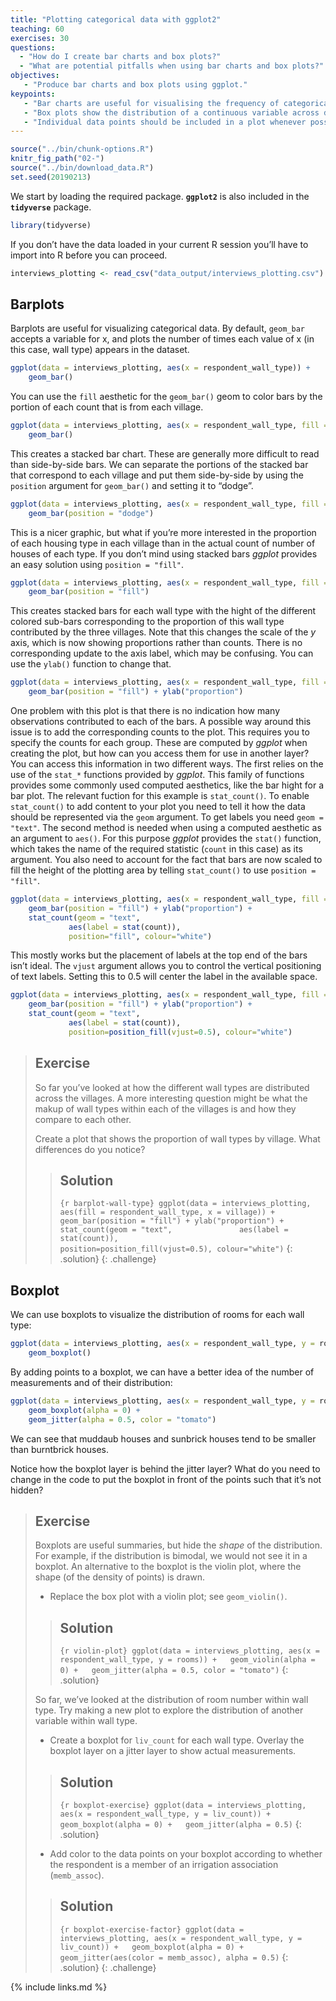 ```yaml
---
title: "Plotting categorical data with ggplot2"
teaching: 60
exercises: 30
questions:
  - "How do I create bar charts and box plots?"
  - "What are potential pitfalls when using bar charts and box plots?"
objectives:
   - "Produce bar charts and box plots using ggplot."
keypoints:
   - "Bar charts are useful for visualising the frequency of categorical variables."
   - "Box plots show the distribution of a continuous variable across different groups."
   - "Individual data points should be included in a plot whenever possible."
---
```


```r
source("../bin/chunk-options.R")
knitr_fig_path("02-")
source("../bin/download_data.R")
set.seed(20190213)
```

We start by loading the required package. **`ggplot2`** is also included in the
**`tidyverse`** package.

```r
library(tidyverse)
```

If you don't have the data loaded in your current R session you'll have
to import into R before you can proceed.

```r
interviews_plotting <- read_csv("data_output/interviews_plotting.csv")
```


## Barplots

Barplots are useful for visualizing categorical data. By default,
`geom_bar` accepts a variable for x, and plots the number of times each
value of x (in this case, wall type) appears in the dataset.

```r
ggplot(data = interviews_plotting, aes(x = respondent_wall_type)) +
    geom_bar()
```

You can use the `fill` aesthetic for the `geom_bar()` geom to color bars by
the portion of each count that is from each village.

```r
ggplot(data = interviews_plotting, aes(x = respondent_wall_type, fill = village)) +
    geom_bar()
```

This creates a stacked bar chart. These are generally more difficult to read
than side-by-side bars. We can separate the portions of the stacked bar that
correspond to each village and put them side-by-side by using the `position`
argument for `geom_bar()` and setting it to "dodge".


```r
ggplot(data = interviews_plotting, aes(x = respondent_wall_type, fill = village)) +
    geom_bar(position = "dodge")
```

This is a nicer graphic, but what if you're more interested in the
proportion of each housing type in each village than in the actual count of
number of houses of each type. If you don't mind using stacked bars *ggplot*
provides an easy solution using `position = "fill"`.

```r
ggplot(data = interviews_plotting, aes(x = respondent_wall_type, fill = village)) +
    geom_bar(position = "fill")
```

This creates stacked bars for each wall type with the hight of the different
colored sub-bars corresponding to the proportion of this wall type contributed
by the three villages. Note that this changes the scale of the *y* axis,
which is now showing proportions rather than counts. There is no corresponding
update to the axis label, which may be confusing. You can use the `ylab()` 
function to change that.

```r
ggplot(data = interviews_plotting, aes(x = respondent_wall_type, fill = village)) +
    geom_bar(position = "fill") + ylab("proportion")
```

One problem with this plot is that there is no indication how many observations
contributed to each of the bars. A possible way around this issue is to add
the corresponding counts to the plot. This requires you to specify the counts for each group.
These are computed by *ggplot* when creating the plot, but how can you access them
for use in another layer? You can access this information in two different ways.
The first relies on the use of the `stat_*` functions provided by *ggplot*. This family
of functions provides some commonly used computed aesthetics, like the bar hight
for a bar plot. The relevant fuction for this example is `stat_count()`. To 
enable `stat_count()` to add content to your plot you need to tell it how the data
should be represented via the `geom` argument. To get labels you need `geom = "text"`.
The second method is needed when using a computed aesthetic as an argument to `aes()`.
For this purpose *ggplot* provides the `stat()` function, which takes the name of
the required statistic (`count` in this case) as its argument. You also need
to account for the fact that bars are now scaled to fill the height of the
plotting area by telling `stat_count()` to use `position = "fill"`.

```r
ggplot(data = interviews_plotting, aes(x = respondent_wall_type, fill = village)) +
    geom_bar(position = "fill") + ylab("proportion") +
    stat_count(geom = "text", 
             aes(label = stat(count)),
             position="fill", colour="white")
```

This mostly works but the placement of labels at the top end of the bars isn't
ideal. The `vjust` argument allows you to control the vertical positioning of
text labels. Setting this to 0.5 will center the label in the available space. 

```r
ggplot(data = interviews_plotting, aes(x = respondent_wall_type, fill = village)) +
    geom_bar(position = "fill") + ylab("proportion") +
    stat_count(geom = "text", 
             aes(label = stat(count)),
             position=position_fill(vjust=0.5), colour="white")
```


> ## Exercise
>
> So far you've looked at how the different wall types are distributed across the
> villages. A more interesting question might be what the makup of wall types
> within each of the villages is and how they compare to each other.
>
> Create a plot that shows the proportion of wall types by village. What
> differences do you notice?
> 
> > ## Solution
> >
> > ```{r barplot-wall-type}
> > ggplot(data = interviews_plotting, aes(fill = respondent_wall_type, x = village)) +
> >     geom_bar(position = "fill") + ylab("proportion") +
> >     stat_count(geom = "text", 
> >              aes(label = stat(count)),
> >              position=position_fill(vjust=0.5), colour="white")
> > ```
> {: .solution}
{: .challenge}

## Boxplot

We can use boxplots to visualize the distribution of rooms for each
wall type:

```r
ggplot(data = interviews_plotting, aes(x = respondent_wall_type, y = rooms)) +
    geom_boxplot()
```

By adding points to a boxplot, we can have a better idea of the number of
measurements and of their distribution:

```r
ggplot(data = interviews_plotting, aes(x = respondent_wall_type, y = rooms)) +
    geom_boxplot(alpha = 0) +
    geom_jitter(alpha = 0.5, color = "tomato")
```

We can see that muddaub houses and sunbrick houses tend to be smaller than
burntbrick houses.

Notice how the boxplot layer is behind the jitter layer? What do you need to
change in the code to put the boxplot in front of the points such that it's not
hidden?

> ## Exercise
>
> Boxplots are useful summaries, but hide the *shape* of the distribution. For
> example, if the distribution is bimodal, we would not see it in a
> boxplot. An alternative to the boxplot is the violin plot, where the shape
> (of the density of points) is drawn.
>
> - Replace the box plot with a violin plot; see `geom_violin()`.
> 
> > ## Solution
> >
> > ```{r violin-plot}
> > ggplot(data = interviews_plotting, aes(x = respondent_wall_type, y = rooms)) +
> >   geom_violin(alpha = 0) +
> >   geom_jitter(alpha = 0.5, color = "tomato")
> > ```
> {: .solution}
>
> So far, we've looked at the distribution of room number within wall type. Try
> making a new plot to explore the distribution of another variable within wall
> type.
>
> - Create a boxplot for `liv_count` for each wall type. Overlay the boxplot
>   layer on a jitter layer to show actual measurements.
>
> > ## Solution
> > ```{r boxplot-exercise}
> > ggplot(data = interviews_plotting, aes(x = respondent_wall_type, y = liv_count)) +
> >   geom_boxplot(alpha = 0) +
> >   geom_jitter(alpha = 0.5)
> > ```
> {: .solution}
>
> - Add color to the data points on your boxplot according to whether the
>   respondent is a member of an irrigation association (`memb_assoc`).
>
> > ## Solution
> > ```{r boxplot-exercise-factor}
> > ggplot(data = interviews_plotting, aes(x = respondent_wall_type, y = liv_count)) +
> >   geom_boxplot(alpha = 0) +
> >   geom_jitter(aes(color = memb_assoc), alpha = 0.5)
> > ```
> {: .solution}
{: .challenge}

{% include links.md %}
